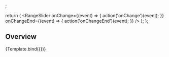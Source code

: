 


<Meta title="Components/Filter/Range Slider" component={RangeSlider} />;

  return (
    <Box maxW={270}>
      <RangeSlider
        onChange={(event) => {
          action('onChange')(event);
        }}
        onChangeEnd={(event) => {
          action('onChangeEnd')(event);
        }}
      />
    </Box>
  );
};

## Overview

<Canvas>
  <Story name="Overview">{Template.bind({})}</Story>
</Canvas>

